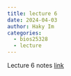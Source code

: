 ```yaml
---
title: lecture 6
date: 2024-04-03
author: Haky Im
categories:
  - bios25328
  - lecture
---
```


Lecture 6 notes [link](https://www.icloud.com/keynote/0fciaJqMH4_Nb1PDKAs_XE0Yg#L6-Mixed-Effects-Models-LDSC)

